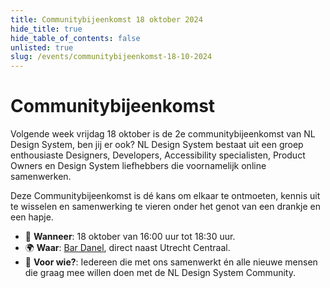 ```yaml
---
title: Communitybijeenkomst 18 oktober 2024
hide_title: true
hide_table_of_contents: false
unlisted: true
slug: /events/communitybijeenkomst-18-10-2024
---
```



# Communitybijeenkomst

Volgende week vrijdag 18 oktober is de 2e communitybijeenkomst van NL Design System, ben jij er ook?
NL Design System bestaat uit een groep enthousiaste Designers, Developers, Accessibility specialisten, Product Owners en Design System liefhebbers die voornamelijk online samenwerken.

Deze Communitybijeenkomst is dé kans om elkaar te ontmoeten, kennis uit te wisselen en samenwerking te vieren onder het genot van een drankje en een hapje.

- 📆 **Wanneer**: 18 oktober van 16:00 uur tot 18:30 uur.
- 🌍 **Waar**: [Bar Danel](https://danel-utrecht.nl), direct naast Utrecht Centraal.
- 🫵 **Voor wie?**: Iedereen die met ons samenwerkt én alle nieuwe mensen die graag mee willen doen met de NL Design System Community.

<NewsletterSignUp
  listId="w6sbgdln0j"
  emailFieldId="oYQvVF1C4s"
  firstNameFieldId="AFUcmITRwf"
  thanksPage="https://nldesignsystem.nl/community/communitybijeenkomst-18-10-2024/bedankt"
  laPostaId="iyihtuzpiq"
  submitText="Ik ben erbij!"
/>
